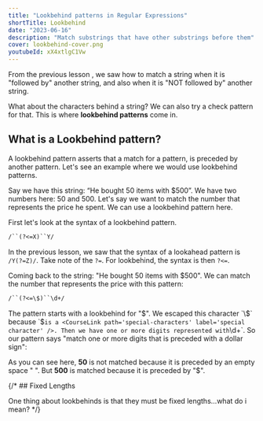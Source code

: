 ```yaml
---
title: "Lookbehind patterns in Regular Expressions"
shortTitle: Lookbehind
date: "2023-06-16"
description: "Match substrings that have other substrings before them"
cover: lookbehind-cover.png
youtubeId: xX4xtlgC1Vw
---
```


From the previous lesson <CourseLink path='lookahead' label='lookahead patterns' />, we saw how to match a string when it is "followed by" another string, and also when it is "NOT followed by" another string.

What about the characters behind a string? We can also try a check pattern for that. This is where **lookbehind patterns** come in. 

## What is a Lookbehind pattern?

A lookbehind pattern asserts that a match for a pattern, is preceded by another pattern. Let's see an example where we would use lookbehind patterns.

Say we have this string: “He bought 50 items with $500”. We have two numbers here: 50 and 500. Let's say we want to match the number that represents the price he spent. We can use a lookbehind pattern here.

First let's look at the syntax of a lookbehind pattern.

```txt
/``(?<=X)``Y/
```

In the previous lesson, we saw that the syntax of a lookahead pattern is `/Y(?=Z)/`. Take note of the `?=`. For lookbehind, the syntax is then `?<=`.

Coming back to the string: "He bought 50 items with $500". We can match the number that represents the price with this pattern:

```txt
/``(?<=\$)``\d+/
```

The pattern starts with a lookbehind for "$". We escaped this character `\$` because `$` is a <CourseLink path='special-characters' label='special character' />. Then we have one or more digits represented with `\d+`. So our pattern says "match one or more digits that is preceded with a dollar sign":

<Regex pattern="/(?<=\$)\d+/g" input="He bought 50 items with $500" />

As you can see here, **50** is not matched because it is preceded by an empty space " ". But **500** is matched because it is preceded by "$".

{/* ## Fixed Lengths

One thing about lookbehinds is that they must be fixed lengths…what do i mean? */}